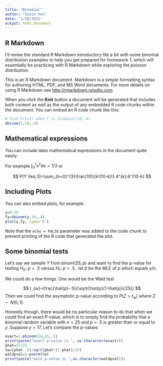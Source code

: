 ```yaml
---
title: "Binomial"
author: "Sooin Yun"
date: "1/26/2022"
output: html_document
---
```



## R Markdown

I'll revise the standard R Markdown introductory file a bit with some binomial distribution examples to help you get prepared for homework 1, which will essentially be practicing with R Markdown while exploring the poisson distribution.

This is an R Markdown document. Markdown is a simple formatting syntax for authoring HTML, PDF, and MS Word documents. For more details on using R Markdown see <http://rmarkdown.rstudio.com>.

When you click the **Knit** button a document will be generated that includes both content as well as the output of any embedded R code chunks within the document. You can embed an R code chunk like this:

```r
# Find P(Y=3) when Y is binomial(10,.4)
dbinom(3,10,.4)
```
## Mathematical expressions

You can include latex mathematical expressions in the document quite easily.

For example $\int_{0}^{1} x^{2}dx=1/3$ or

$$
P(Y \leq 3)=\sum_{k=0}^{3}\frac{10!}{k!(10-k)!}.4^{k}.6^{10-k}
$$


## Including Plots

You can also embed plots, for example:

```r
y=0:10
fy=dbinom(y,10,.4)
plot(y,fy, type='b')
```

Note that the `echo = FALSE` parameter was added to the code chunk to prevent printing of the R code that generated the plot.


## Some binomial tests

Let's say we sample $Y$ from $binom(25,p)$ and want to find the p-value for testing $H_{0}$: $p=.5$ versus $H_{1}$: $p > .5$ . let $\hat{p}$ be the MLE of $p$ which equals $y/n$. 

We could do a few things. One would be the Wald test 

$$
t_{w}=\frac{\hat{p}-.5}{\sqrt{\hat{p}(1-\hat{p})/25}}
$$
Then we could find the asymptotic p-value according to $P(Z > t_{w})$ where $Z \sim N(0,1)$.

Honestly though, there would be no particular reason to do that when we could find an exact P-value, which is to simply find the probability that a binomial random variable with $n=25$ and $p=.5$ is greater than or equal to $y$. Suppose $y=17$. Let's compare the p-values

```r

exact=1-pbinom(16,25,.5)
print(paste("exact p-value is ", as.character(exact)))
phat=17/25
tw=(phat-.5)/sqrt(phat*(1-phat)/25)
waldpval=1-pnorm(tw)
print(paste("wald p-value is ",as.character(waldpval)))
```
